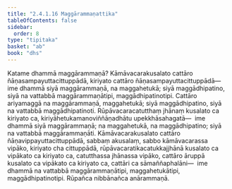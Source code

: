 ```yaml
---
title: "2.4.1.16 Maggārammaṇattika"
tableOfContents: false
sidebar:
  order: 8
type: "tipitaka"
basket: "ab"
book: "dhs"
---
```



<DynamicBreadcrumb />

<Division number="1429" book="dhs" bookNo="29" page="272">

<Paragraph number="2135" book="dhs">
Katame dhammā maggārammaṇā? Kāmāvacarakusalato cattāro ñāṇasampayuttacittuppādā, kiriyato cattāro ñāṇasampayuttacittuppādā—  ime dhammā siyā maggārammaṇā, na maggahetukā; siyā maggādhipatino, siyā na vattabbā maggārammaṇātipi, maggādhipatinotipi. Cattāro ariyamaggā na maggārammaṇā, maggahetukā; siyā maggādhipatino, siyā na vattabbā maggādhipatinoti. Rūpāvacaracatutthaṃ jhānaṃ kusalato ca kiriyato ca, kiriyāhetukamanoviññāṇadhātu upekkhāsahagatā—  ime dhammā siyā maggārammaṇā; na maggahetukā, na maggādhipatino; siyā na vattabbā maggārammaṇāti. Kāmāvacarakusalato cattāro ñāṇavippayuttacittuppādā, sabbaṃ akusalaṃ, sabbo kāmāvacarassa vipāko, kiriyato cha cittuppādā, rūpāvacaratikacatukkajjhānā kusalato ca vipākato ca kiriyato ca, catutthassa jhānassa vipāko, cattāro āruppā kusalato ca vipākato ca kiriyato ca, cattāri ca sāmaññaphalāni—  ime dhammā na vattabbā maggārammaṇātipi, maggahetukātipi, maggādhipatinotipi. Rūpañca nibbānañca anārammaṇā.
</Paragraph>
</Division>